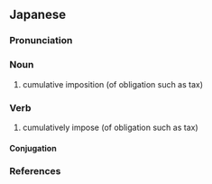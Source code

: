 ==Japanese==
{{ja-kanjitab|へい|か|yomi=o}}

===Pronunciation===
{{ja-pron|yomi=o|へいか|acc=1|acc_ref=DJR}}

===Noun===
{{ja-noun|へいか|hhira=へいくわ}}

# cumulative imposition (of obligation such as tax)

===Verb===
{{ja-verb-suru|へいか|hhira=へいくわ}}

# cumulatively impose (of obligation such as tax)

====Conjugation====
{{ja-suru|へいか}}

===References===
<references/>